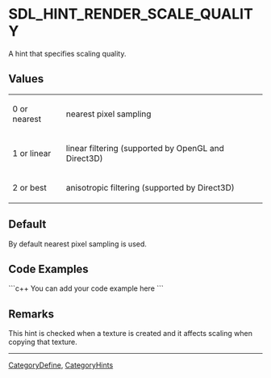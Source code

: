 <!-- pragma section-numbers off -->
<!-- pragma camelcase off -->

= SDL_HINT_RENDER_SCALE_QUALITY =
A hint that specifies scaling quality.


== Values ==
{|
|0 or nearest
|nearest pixel sampling
|-
|1 or linear
|linear filtering (supported by OpenGL and Direct3D)
|-
|2 or best
|anisotropic filtering (supported by Direct3D)
|}

== Default ==
By default nearest pixel sampling is used.

== Code Examples ==
```c++
You can add your code example here
```

== Remarks ==
This hint is checked when a texture is created and it affects scaling when copying that texture. 

----
[[CategoryDefine]], [[CategoryHints]]

